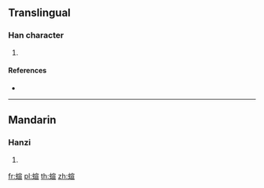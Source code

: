 {{character info/new}}
==Translingual==

===Han character===
{{Han char|rn=142|rad=虫|as=09|sn=15|four=53116|canj=LIJMM}}

# {{defn|Han|sort=虫09}}

====References====
* {{Han ref|kx=1089.120|dkj=33266|hdz=42873.080|uh=8756|ud=34646|bh=E7A1|bd=59297}}

----

==Mandarin==

===Hanzi===
{{cmn-hanzi|pin=[[xuān]] ([[xuan1]]), [[yàn]] ([[yan4]])|wg=hsüan<sup>1</sup>, yen<sup>4</sup>}}

# {{defn|lang=cmn|sort=虫09}}

[[fr:蝖]]
[[pl:蝖]]
[[th:蝖]]
[[zh:蝖]]